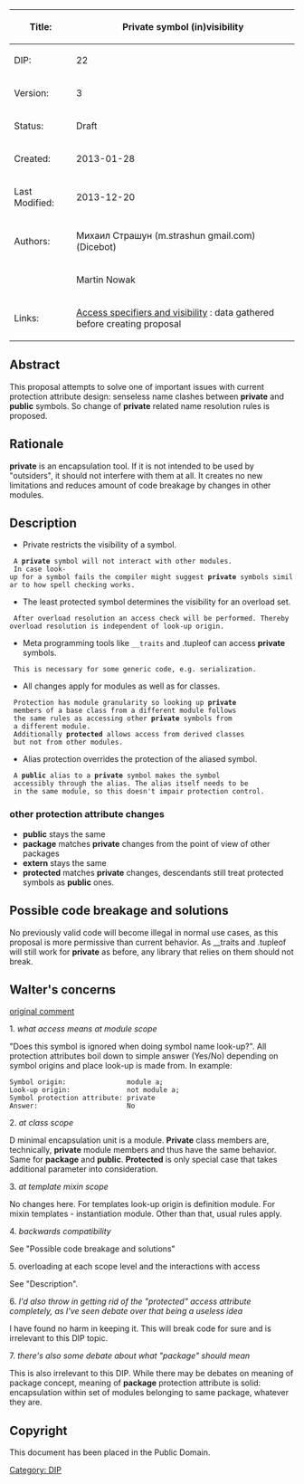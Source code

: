 {| class="wikitable"
!Title:	
!'''Private symbol (in)visibility'''
|-
|DIP:	
|22
|-
|Version:
|3
|-
|Status:
|Draft
|-
|Created:
|2013-01-28
|-
|Last Modified:
|2013-12-20
|-
|Authors:
|Михаил Страшун (m.strashun gmail.com) (Dicebot)
|-
|
|Martin Nowak
|-
|Links:
|[[Access specifiers and visibility]] : data gathered before creating proposal
|}

== Abstract ==
This proposal attempts to solve one of important issues with current protection attribute design: senseless name clashes between '''private''' and '''public''' symbols. So change of '''private''' related name resolution rules is proposed.

== Rationale ==

'''private''' is an encapsulation tool. If it is not intended to be used by "outsiders", it should not interfere with them at all. It creates no new limitations and reduces amount of code breakage by changes in other modules.

== Description ==

* Private restricts the visibility of a symbol.

  A '''private''' symbol will not interact with other modules.
  In case look-up for a symbol fails the compiler might suggest '''private''' symbols similar to how spell checking works.

* The least protected symbol determines the visibility for an overload set.

  After overload resolution an access check will be performed. Thereby overload resolution is independent of look-up origin.

* Meta programming tools like <code>__traits</code> and .tupleof can access '''private''' symbols.

  This is necessary for some generic code, e.g. serialization.

* All changes apply for modules as well as for classes.

  Protection has module granularity so looking up '''private'''
  members of a base class from a different module follows
  the same rules as accessing other '''private''' symbols from
  a different module.
  Additionally '''protected''' allows access from derived classes
  but not from other modules.

* Alias protection overrides the protection of the aliased symbol.

  A '''public''' alias to a '''private''' symbol makes the symbol
  accessibly through the alias. The alias itself needs to be
  in the same module, so this doesn't impair protection control.

=== other protection attribute changes ===

* '''public''' stays the same
* '''package''' matches '''private''' changes from the point of view of other packages
* '''extern''' stays the same
* '''protected''' matches '''private''' changes, descendants still treat protected symbols as '''public''' ones.

== Possible code breakage and solutions ==

No previously valid code will become illegal in normal use cases, as this proposal is more permissive than current behavior. As __traits and .tupleof will still work for '''private''' as before, any library that relies on them should not break.

== Walter's concerns ==
[http://forum.dlang.org/post/kb86il$1u9v$1@digitalmars.com original comment]

1. ''what access means at module scope''

"Does this symbol is ignored when doing symbol name look-up?". All protection attributes boil down to simple answer (Yes/No) depending on symbol origins and place look-up is made from. In example:

<pre>
Symbol origin:               module a;
Look-up origin:              not module a;
Symbol protection attribute: private
Answer:                      No
</pre>

2. ''at class scope''

D minimal encapsulation unit is a module. '''Private''' class members are, technically, '''private''' module members and thus have the same behavior. Same for '''package''' and '''public'''. '''Protected''' is only special case that takes additional parameter into consideration.

3. ''at template mixin scope''

No changes here. For templates look-up origin is definition module. For mixin templates - instantiation module. Other than that, usual rules apply.

4. ''backwards compatibility''

See "Possible code breakage and solutions"

5. overloading at each scope level and the interactions with access

See "Description".

6. ''I'd also throw in getting rid of the "protected" access attribute completely, as I've seen debate over that being a useless idea''

I have found no harm in keeping it. This will break code for sure and is irrelevant to this DIP topic.

7. ''there's also some debate about what "package" should mean''

This is also irrelevant to this DIP. While there may be debates on meaning of package concept, meaning of '''package''' protection attribute is solid: encapsulation within set of modules belonging to same package, whatever they are.

== Copyright ==

This document has been placed in the Public Domain.
[[Category: DIP]]